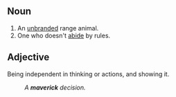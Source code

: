 ==Noun==
# An [[brand|unbrand]]ed range animal.
# One who doesn't [[abide]] by rules.

==Adjective==
Being independent in thinking or actions, and showing it.
: ''A '''maverick''' decision.''